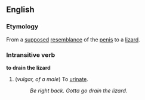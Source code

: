 ==English==
===Etymology===
From a [[supposed]] [[resemblance]] of the [[penis]] to a [[lizard]].

===Intransitive verb===
'''to drain the lizard'''

# (''vulgar, of a male'') To [[urinate]].
#: ''Be right back.  Gotta go drain the lizard.''